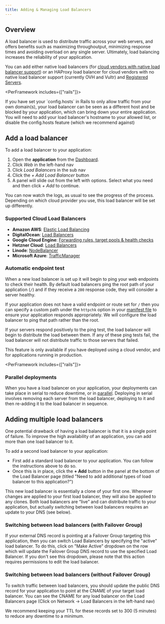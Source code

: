 ```yaml
---
title: Adding & Managing Load Balancers
---
```


## Overview 

A load balancer is used to distribute traffic across your web servers, and offers benefits such as maximizing throughoutput, minimizing response times and avoiding overload on any single server. Ultimately, load balancing increases the reliability of your application.

You can add either native load balancers (for [cloud vendors with native load balancer support](#supported-cloud-load-balancers)) or an HAProxy load balancer for cloud vendors with no native load balancer support (currently OVH and Vultr) and [Registered Servers](/docs/servers/registered-servers).

<PerFramework includes={["rails"]}>

<Callout type="warning" title="Check your config.hosts">
If you have set your `config.hosts` in Rails to only allow traffic from your own domain(s), your load balancer can be seen as a different host and be blocked by your application, which can bring down your entire application. You will need to add your load balancer's hostname to your allowed list, or disable the config.hosts feature (which we recommend against)
</Callout>

</PerFramework>

## Add a load balancer

To add a load balancer to your application: 

1. Open the **application** from the [Dashboard](https://app.cloud66.com/dashboard).
2. Click *Web* in the left-hand nav 
3. Click *Load Balancers* in the sub nav
3. Click the *+ Add Load Balancer* button
4. A panel will slide out from the left with options. Select what you need and then click *+ Add* to continue.

You can now watch the logs, as usual to see the progress of the process. Depending on which cloud provider you use, this load balancer will be set up differently.

### Supported Cloud Load Balancers

- **Amazon AWS**: [Elastic Load Balancing](https://aws.amazon.com/elasticloadbalancing/)
- **DigitalOcean**: [Load Balancers](https://docs.digitalocean.com/products/networking/load-balancers/)
- **Google Cloud Engine**: [Forwarding rules, target pools & health checks](https://developers.google.com/compute/docs/load-balancing/)
- **Hetzner Cloud**: [Load Balancers](https://docs.hetzner.com/cloud/load-balancers/overview)
- **Linode**: [NodeBalancer](https://www.linode.com/nodebalancers/)
- **Microsoft Azure**: [TrafficManager](https://docs.microsoft.com/en-us/azure/traffic-manager/)

### Automatic endpoint test

When a new load balancer is set up it will begin to ping your web endpoints to check their health. By default load balancers ping the root path of your application (`/`) and if they receive a `200` response code, they will consider a server healthy.

If your application does not have a valid endpoint or route set for `/` then you can specify a custom path under the `httpchk` option in your [manifest file](/docs/manifest/building-a-manifest-file#manifest-settings-for-load-balancers) to ensure your application responds appropriately. We will configure the load balancer to ping that path rather than the root.

If your servers respond positively to the ping test, the load balancer will begin to distribute the load between them. If any of these ping tests fail, the load balancer will not distribute traffic to those servers that failed.

<Callout type="info" title="Cloud vendors only">
This feature is only available if you have deployed using a cloud vendor, and for applications running in production.
</Callout>

<PerFramework includes={["rails"]}>
### Parallel deployments

When you have a load balancer on your application, your deployments can take place in serial to reduce downtime, or in [parallel](/docs/deployment/parallel-deployment). Deploying in serial involves removing each server from the load balancer, deploying to it and then re-adding it to the load balancer in sequence.
</PerFramework>

## Adding multiple load balancers

One potential drawback of having a load balancer is that it is a single point of failure. To improve the high availability of an application, you can add more than one load balancer to it.

To add a second load balancer to your application:

* First add a standard load balancer to your application. You can follow the instructions above to do so. 
* Once this is in place, click the **+ Add** button in the panel at the bottom of the Load Balancer page (titled "Need to add additional types of load balancer to this application?")

This new load balancer is essentially a clone of your first one. Whenever changes are applied to your first load balancer, they will also be applied to any clones. Both load balancers are “live” and can distribute traffic to your application, but actually switching between load balancers requires an update to your DNS (see below).

### Switching between load balancers (with Failover Group)

If your external DNS record is pointing at a Failover Group targeting this application, then you can switch Load Balancers by specifying the "active" load balancer. To do this, click on "Make Active" dropdown on the row which will update the Failover Group DNS record to use the specified Load Balancer. If you don't see this dropdown, please note that this action requires permissions to edit the load balancer.

### Switching between load balancers (without Failover Group)

To switch traffic between load balancers, you should update the public DNS record for your application to point at the CNAME of your target load balancer. You can see the CNAME for any load balancer on the Load Balancers page (Click on Network &rarr; Load Balancers in the left-hand nav)

We recommend keeping your TTL for these records set to 300 (5 minutes) to reduce any downtime to a minimum.


